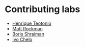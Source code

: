 # Contributing labs

 - [Henrique Teotonio](https://www.ibens.ens.fr/spip.php?rubrique28&lang=en)
 - [Matt Rockman](https://as.nyu.edu/content/nyu-as/as/faculty/matthew-rockman.html)
 - [Boris Shraiman](https://www.kitp.ucsb.edu/shraiman)
 - [Ivo Chelo](http://ce3c.ciencias.ulisboa.pt/member/ivomchelo)
 